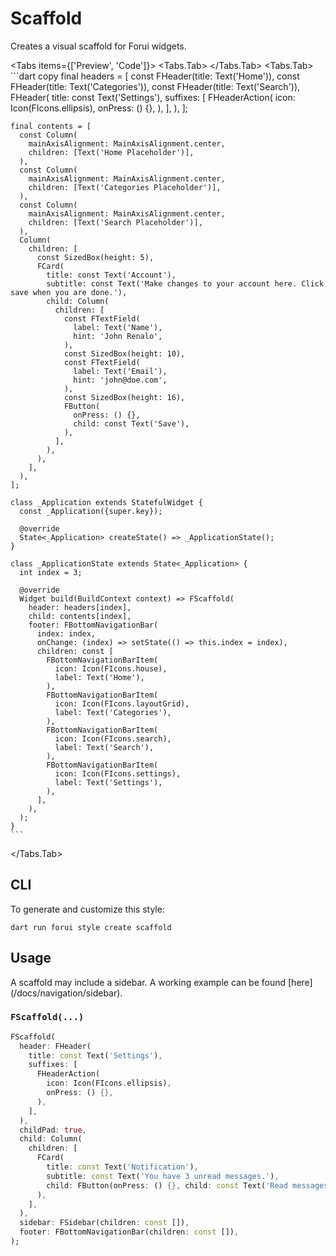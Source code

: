 
# Scaffold

Creates a visual scaffold for Forui widgets.

<LinkBadgeGroup>
    <LinkBadge label="API Reference" href="https://pub.dev/documentation/forui/latest/forui.widgets.scaffold/"/>
</LinkBadgeGroup>

<Tabs items={['Preview', 'Code']}>
  <Tabs.Tab>
    <Widget name='scaffold' query={{}} height={600}/>
  </Tabs.Tab>
  <Tabs.Tab>
    ```dart copy
    final headers = [
      const FHeader(title: Text('Home')),
      const FHeader(title: Text('Categories')),
      const FHeader(title: Text('Search')),
      FHeader(
        title: const Text('Settings'),
        suffixes: [
          FHeaderAction(
            icon: Icon(FIcons.ellipsis),
            onPress: () {},
          ),
        ],
      ),
    ];

    final contents = [
      const Column(
        mainAxisAlignment: MainAxisAlignment.center,
        children: [Text('Home Placeholder')],
      ),
      const Column(
        mainAxisAlignment: MainAxisAlignment.center,
        children: [Text('Categories Placeholder')],
      ),
      const Column(
        mainAxisAlignment: MainAxisAlignment.center,
        children: [Text('Search Placeholder')],
      ),
      Column(
        children: [
          const SizedBox(height: 5),
          FCard(
            title: const Text('Account'),
            subtitle: const Text('Make changes to your account here. Click save when you are done.'),
            child: Column(
              children: [
                const FTextField(
                  label: Text('Name'),
                  hint: 'John Renalo',
                ),
                const SizedBox(height: 10),
                const FTextField(
                  label: Text('Email'),
                  hint: 'john@doe.com',
                ),
                const SizedBox(height: 16),
                FButton(
                  onPress: () {},
                  child: const Text('Save'),
                ),
              ],
            ),
          ),
        ],
      ),
    ];

    class _Application extends StatefulWidget {
      const _Application({super.key});

      @override
      State<_Application> createState() => _ApplicationState();
    }

    class _ApplicationState extends State<_Application> {
      int index = 3;

      @override
      Widget build(BuildContext context) => FScaffold(
        header: headers[index],
        child: contents[index],
        footer: FBottomNavigationBar(
          index: index,
          onChange: (index) => setState(() => this.index = index),
          children: const [
            FBottomNavigationBarItem(
              icon: Icon(FIcons.house),
              label: Text('Home'),
            ),
            FBottomNavigationBarItem(
              icon: Icon(FIcons.layoutGrid),
              label: Text('Categories'),
            ),
            FBottomNavigationBarItem(
              icon: Icon(FIcons.search),
              label: Text('Search'),
            ),
            FBottomNavigationBarItem(
              icon: Icon(FIcons.settings),
              label: Text('Settings'),
            ),
          ],
        ),
      );
    }
    ```

  </Tabs.Tab>
</Tabs>

## CLI

To generate and customize this style:

```shell copy
dart run forui style create scaffold
```

## Usage

<Callout type="info">
    A scaffold may include a sidebar. A working example can be found [here](/docs/navigation/sidebar).
</Callout>

### `FScaffold(...)`

```dart copy
FScaffold(
  header: FHeader(
    title: const Text('Settings'),
    suffixes: [
      FHeaderAction(
        icon: Icon(FIcons.ellipsis),
        onPress: () {},
      ),
    ],
  ),
  childPad: true,
  child: Column(
    children: [
      FCard(
        title: const Text('Notification'),
        subtitle: const Text('You have 3 unread messages.'),
        child: FButton(onPress: () {}, child: const Text('Read messages')),
      ),
    ],
  ),
  sidebar: FSidebar(children: const []),
  footer: FBottomNavigationBar(children: const []),
);
```
